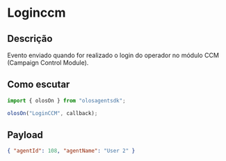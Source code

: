 # Loginccm

## Descrição

Evento enviado quando for realizado o login do operador no módulo CCM (Campaign Control Module).

## Como escutar

```js copy
import { olosOn } from "olosagentsdk";

olosOn("LoginCCM", callback);
```

## Payload

```json copy
{ "agentId": 108, "agentName": "User 2" }
```
